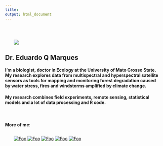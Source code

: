 ---
title:
output: html_document
---

<style type="text/css">
.main-container {
  max-width: 85% !important;
  margin: auto;
}
</style>

<br>

<div class="pull-left" style="margin:2em" markdown="1">
![](Eu.jpg) 
</div>

## Dr. Eduardo Q Marques

#### I'm a biologist, doctor in Ecology at the University of Mato Grosso State. My research explores data from multispectral and hyperspectral satellite sensors as tools for mapping and monitoring forest degradation caused by water stress, fires and windstorms amplified by climate change.

#### My research combines field experiments, remote sensing, statistical models and a lot of data processing and R code.

<br>

#### More of me:
<div class="pull-center" style="margin:2em" markdown="1">
[![Foo](curriculum.png)](https://eduardoqm.github.io/cv/CV_Eduardo Q Marques.pdf)
[![Foo](rg.jpg)](https://www.researchgate.net/profile/Eduardo-Queiroz-Marques)
[![Foo](github.jpg)](https://github.com/Eduardoqm)
[![Foo](twitter.png)](https://twitter.com/EQMarques)
[![Foo](rsolved.png)](https://eduardoqm.github.io/rsolved/home)
</div>